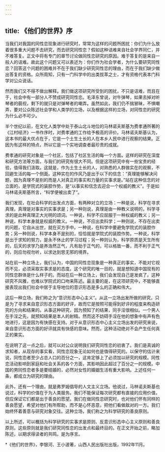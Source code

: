 ```yaml
---
---
---
```

title: 《他们的世界》序
---

当我们对我国的同性恋现象进行研究时，常常为这样的问题所困扰：你们为什么放着很多重大问题不去研究，而去研究同性恋？假如这种诘难来自社会学界同仁，并不难答复。正文中将有专门的章节讨论做同性恋研究的原因。难于答复的是来自一般人的诘难。故此这个问题又可以表述为：你们作为社会学者，为什么要研究同性恋？回答这个问题的困难并不在于我们缺少研究同性恋的理由，而在于我们缺少做出答复的资格。众所周知，只有一门科学中的出类拔萃之士，才有资格代表本门科学对公众说话。

然而我们又不得不做出解释。我们做这项研究所受到的困扰，不只是诘难，而且在于，社会中有一部分人不赞成研究同性恋。毛泽东曾说，对牛弹琴，如果去掉对听琴者的藐视，剩下的就只是对弹琴者的嘲弄。虽然如此，我们仍不揣冒昧，不惧嘲弄，要对公众陈述社会学和人类学的立场，以及根据这样的立场，对同性恋的研究为什么必不可少。

半个世纪以前，在文化人类学中处于泰山北斗地位的马林诺夫斯基为费孝通所著的《江村经济》一书作序时，对费孝通的工作给予极高的评价。马林诺夫斯基认为，这本书的最大优点在于，它是一个土生土长的人在本乡人民中进行观察的结果。正因为有这样的特点，所以它是一个实地调查者最珍贵的成就。

费孝通的研究对象是一个社区，包括了社区生活的每一个方面。这样的研究在深度和研究方法等方面，与我们的研究有很大不同。但是这项研究中有一些宝贵的经验，值得我们汲取。这就是，作为土生土长的人，对熟悉的人群做实在的观察，不回避生活的每一个侧面。这种实在的作风乃是出于以下的信念：“真理能够解决问题，因为真理不是别的而是人对真正的事实和力量的实事求是。”站在这种信念的对立面的，是学院式的装腔作势，是“以事实和信念去迎合一个权威的教义”。于是如马林诺夫斯基所言，“科学便被出卖了”。

我们发现，在社会科学的出发点方面，有两种对立的立场：一种是说，科学在寻求真理，真理是对事实的实事求是；另一种则说，真理是由一种教义说明的，科学寻求的是此种真理正大光明的颂词。一种说，科学不应屈服于一种权威的教义；另一种说，科学本身就是权威的教义。一种说，不应出卖科学；一种则说，不存在出卖的问题，它自从出世，就在买方手中。一种说，在科学中要避免学院式的装腔作势；另一种则说，科学本身不是别的，恰恰就是学院式的装腔作势。一种说，科学是出于求知的努力，是永不休止的学习过程；另一种则认为，科学原质是天生所有的，后天的求学乃是养浩然正气，凡有助于正气的，可以格致一番，而不利于正气的，则应勿视勿听，以求达到思无邪的境界。

站在前一种立场上，我们认为，中国的同性恋现象是一种真正的事实，不能对它视而不见，必须采取实事求是的态度。这个研究的唯一目的，就是想知道中国现有的同性恋群体是什么样子的。而站在后一种立场上，我们会发现自己是发疯了。这种研究不风雅，也难以学院式的口吻来陈述。最主要的是，在这项研究中，不能够直接表现出我们社会中居于主导地位的意识形态是多么的正确和伟大。

这后一种立场，我们称之为“意识形态中心主义”。从这一立场出发所做的研究，只是为了寻求来自意识形态方面的好评，故而它是按照可能得到好评的程度来构造研究的方向和结果的。从事这种研究，因为预知了的结果，同手淫很相似。一个男人在手淫之先，就预知结果是本人的射精。然而这不妨碍手淫在他的想象中有声有色地进行，这是因为有快感在支持。对于从意识形态中心主义立场出发的研究来说，来自意识形态方面的好评就具有快感的意味。然而，这种活动绝对不会产生任何真正的果实。

在说明了这一点之后，就可以对公众说明我们研究同性恋的初衷了。我们是真诚的求知者，从现存的事实看，同性恋现象无论如何也是值得研究的。以保守的估计来说，同性恋者至少占总人口的百分之一，这肯定够上了必须加以研究的规模。同性恋活动影响到家庭和社会关系的各个方面，其影响因此超过了百分之一的规模。中国的男同性恋者多是要结婚的，必然对女性的婚姻生活有重大影响。上述任何一条，都成立为研究的理由。

此外，还有一个理由，就是弗罗姆倡导的人文主义立场。他说过，马林诺夫斯基也说过，科学的价值在于为人类服务。我们不能保证每次研究都有直接的应用价值，但应保证它们都是出于善良的愿望。我们在做同性恋研究时，也对他们怀有同样的善良愿望，希望对他们有所帮助，而不是心怀恶意，把他们看做敌对的一方。我们始终怀着善意与研究对象交往。这种立场，我们称之为科学研究的善良原则。

以上所述，可以概括为科学研究的实事求是原则、反意识形态中心主义原则和善良原则，这些原则就是我们研究同性恋的出发点和最终目的。在正文开始之前，略加陈述，以期求得读者的共鸣，是为序言。

*《他们的世界》，李银河、王小波著，山西人民出版社出版，1992年11月。